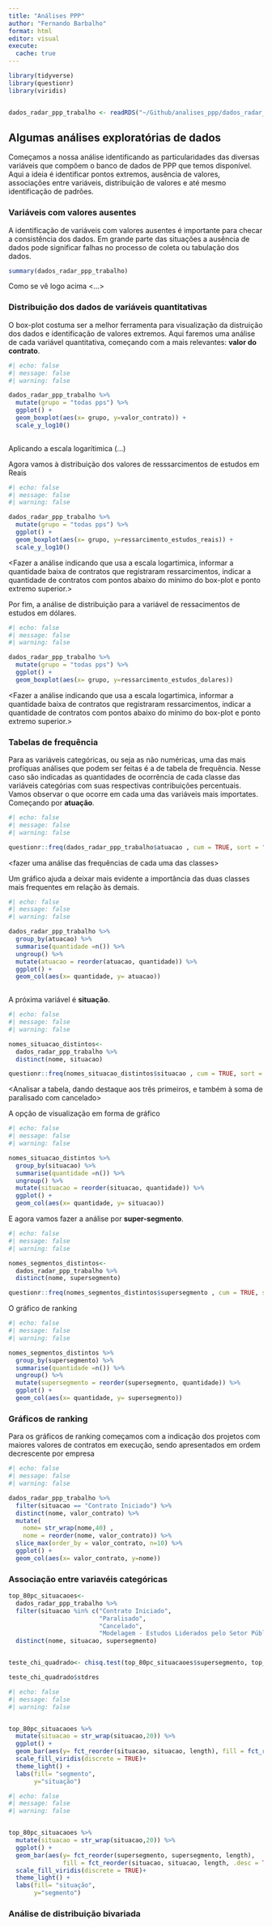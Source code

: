 ```yaml
---
title: "Análises PPP"
author: "Fernando Barbalho"
format: html
editor: visual
execute:
  cache: true
---
```


```r
library(tidyverse)
library(questionr)
library(viridis)


dados_radar_ppp_trabalho <- readRDS("~/Github/analises_ppp/dados_radar_ppp_trabalho.rds")
```

## Algumas análises exploratórias de dados

Começamos a nossa análise identificando as particularidades das diversas variáveis que compõem o banco de dados de PPP que temos disponível. Aqui a ideia é identificar pontos extremos, ausência de valores, associações entre variáveis, distribuição de valores e até mesmo identificação de padrões.

### Variáveis com valores ausentes

A identificação de variáveis com valores ausentes é importante para checar a consistência dos dados. Em grande parte das situações a ausência de dados pode significar falhas no processo de coleta ou tabulação dos dados.

```r
summary(dados_radar_ppp_trabalho)
```

Como se vê logo acima \<...\>

### Distribuição dos dados de variáveis quantitativas

O box-plot costuma ser a melhor ferramenta para visualização da distruição dos dados e identificação de valores extremos. Aqui faremos uma análise de cada variável quantitativa, começando com a mais relevantes: **valor do contrato**.

```r
#| echo: false
#| message: false
#| warning: false

dados_radar_ppp_trabalho %>%
  mutate(grupo = "todas pps") %>%
  ggplot() +
  geom_boxplot(aes(x= grupo, y=valor_contrato)) +
  scale_y_log10()
  

```

Aplicando a escala logarítimica (...)

Agora vamos à distribuição dos valores de resssarcimentos de estudos em Reais

```r
#| echo: false
#| message: false
#| warning: false

dados_radar_ppp_trabalho %>%
  mutate(grupo = "todas pps") %>%
  ggplot() +
  geom_boxplot(aes(x= grupo, y=ressarcimento_estudos_reais)) +
  scale_y_log10()
```

\<Fazer a análise indicando que usa a escala logartimica, informar a quantidade baixa de contratos que registraram ressarcimentos, indicar a quantidade de contratos com pontos abaixo do mínimo do box-plot e ponto extremo superior.\>

Por fim, a análise de distribuição para a variável de ressacimentos de estudos em dólares.

```r
#| echo: false
#| message: false
#| warning: false

dados_radar_ppp_trabalho %>%
  mutate(grupo = "todas pps") %>%
  ggplot() +
  geom_boxplot(aes(x= grupo, y=ressarcimento_estudos_dolares)) 
```

\<Fazer a análise indicando que usa a escala logartimica, informar a quantidade baixa de contratos que registraram ressarcimentos, indicar a quantidade de contratos com pontos abaixo do mínimo do box-plot e ponto extremo superior.\>

### Tabelas de frequência

Para as variáveis categóricas, ou seja as não numéricas, uma das mais profíquas análises que podem ser feitas é a de tabela de frequência. Nesse caso são indicadas as quantidades de ocorrência de cada classe das variáveis categórias com suas respectivas contribuições percentuais. Vamos observar o que ocorre em cada uma das variáveis mais importates. Começando por **atuação**.

```r
#| echo: false
#| message: false
#| warning: false

questionr::freq(dados_radar_ppp_trabalho$atuacao , cum = TRUE, sort = "dec", total = TRUE)
```

\<fazer uma análise das frequências de cada uma das classes\>

Um gráfico ajuda a deixar mais evidente a importância das duas classes mais frequentes em relação às demais.

```r
#| echo: false
#| message: false
#| warning: false

dados_radar_ppp_trabalho %>%
  group_by(atuacao) %>%
  summarise(quantidade =n()) %>%
  ungroup() %>%
  mutate(atuacao = reorder(atuacao, quantidade)) %>%
  ggplot() +
  geom_col(aes(x= quantidade, y= atuacao))
  
```

A próxima variável é **situação**.

```r
#| echo: false
#| message: false
#| warning: false

nomes_situacao_distintos<-
  dados_radar_ppp_trabalho %>%
  distinct(nome, situacao)

questionr::freq(nomes_situacao_distintos$situacao , cum = TRUE, sort = "dec", total = TRUE, valid = FALSE)
```

\<Analisar a tabela, dando destaque aos três primeiros, e também à soma de paralisado com cancelado\>

A opção de visualização em forma de gráfico

```r
#| echo: false
#| message: false
#| warning: false

nomes_situacao_distintos %>%
  group_by(situacao) %>%
  summarise(quantidade =n()) %>%
  ungroup() %>%
  mutate(situacao = reorder(situacao, quantidade)) %>%
  ggplot() +
  geom_col(aes(x= quantidade, y= situacao))
```

E agora vamos fazer a análise por **super-segmento**.

```r
#| echo: false
#| message: false
#| warning: false

nomes_segmentos_distintos<-
  dados_radar_ppp_trabalho %>%
  distinct(nome, supersegmento)

questionr::freq(nomes_segmentos_distintos$supersegmento , cum = TRUE, sort = "dec", total = TRUE, valid = FALSE)
```

O gráfico de ranking

```r
#| echo: false
#| message: false
#| warning: false

nomes_segmentos_distintos %>%
  group_by(supersegmento) %>%
  summarise(quantidade =n()) %>%
  ungroup() %>%
  mutate(supersegmento = reorder(supersegmento, quantidade)) %>%
  ggplot() +
  geom_col(aes(x= quantidade, y= supersegmento))
```

### Gráficos de ranking

Para os gráficos de ranking começamos com a indicação dos projetos com maiores valores de contratos em execução, sendo apresentados em ordem decrescente por empresa

```r
#| echo: false
#| message: false
#| warning: false

dados_radar_ppp_trabalho %>%
  filter(situacao == "Contrato Iniciado") %>%
  distinct(nome, valor_contrato) %>%
  mutate(
    nome= str_wrap(nome,40) ,
    nome = reorder(nome, valor_contrato)) %>%
  slice_max(order_by = valor_contrato, n=10) %>%
  ggplot() +
  geom_col(aes(x= valor_contrato, y=nome))

```



### Associação entre variavéis categóricas

```r
top_80pc_situacaoes<-
  dados_radar_ppp_trabalho %>%
  filter(situacao %in% c("Contrato Iniciado",
                         "Paralisado",
                         "Cancelado",
                         "Modelagem - Estudos Liderados pelo Setor Público Iniciados")) %>%
  distinct(nome, situacao, supersegmento)


teste_chi_quadrado<- chisq.test(top_80pc_situacaoes$supersegmento, top_80pc_situacaoes$situacao, simulate.p.value = TRUE)

teste_chi_quadrado$stdres
```

```r
#| echo: false
#| message: false
#| warning: false


top_80pc_situacaoes %>%
  mutate(situacao = str_wrap(situacao,20)) %>%
  ggplot() +
  geom_bar(aes(y= fct_reorder(situacao, situacao, length), fill = fct_reorder(supersegmento, supersegmento, length,.desc = TRUE)), position="fill") +
  scale_fill_viridis(discrete = TRUE)+
  theme_light() +
  labs(fill= "segmento",
       y="situação")


```

```r
#| echo: false
#| message: false
#| warning: false


top_80pc_situacaoes %>%
  mutate(situacao = str_wrap(situacao,20)) %>%
  ggplot() +
  geom_bar(aes(y= fct_reorder(supersegmento, supersegmento, length), 
               fill = fct_reorder(situacao, situacao, length, .desc = TRUE) ), position="fill") +
  scale_fill_viridis(discrete = TRUE)+
  theme_light() +
  labs(fill= "situação",
       y="segmento")

```


### Análise de distribuição bivariada

